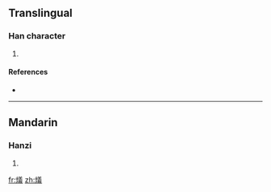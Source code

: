 ==Translingual==

===Han character===
{{Han char|rn=86|rad=火|as=13|sn=17|four=9885<sub>3</sub>|canj=火廿土戈 (FTGI)}}

# {{defn|Han|sort=火13}}

====References====
* {{Han ref|kx=0685.030|dkj=19472|hdz=32242.050|uh=71E8|ud=29160|bh=ED5E|bd=60766}}

----

==Mandarin==

===Hanzi===
{{cmn-hanzi|pin=[[xī]] ([[xi1]])|wg=hsi<sup>1</sup>}}

# {{defn|Mandarin}}

[[fr:燨]]
[[zh:燨]]